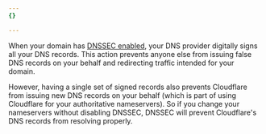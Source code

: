 ```yaml
---
{}

---
```


When your domain has [DNSSEC enabled](https://www.cloudflare.com/learning/dns/dns-security/#what-is-dnssec), your DNS provider digitally signs all your DNS records. This action prevents anyone else from issuing false DNS records on your behalf and redirecting traffic intended for your domain.

However, having a single set of signed records also prevents Cloudflare from issuing new DNS records on your behalf (which is part of using Cloudflare for your authoritative nameservers). So if you change your nameservers without disabling DNSSEC, DNSSEC will prevent Cloudflare's DNS records from resolving properly.
